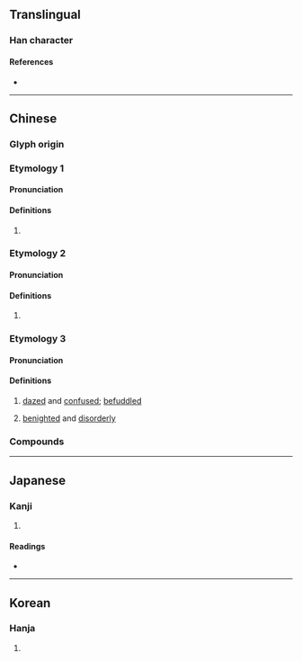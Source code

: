 {{character info}}
==Translingual==

===Han character===
{{Han char|rn=85|rad=水|as=09|sn=12|four=37164|canj=ERPA|ids=⿰氵昬}}

====References====
* {{Han ref|kx=0637.250|dkj=17854|dj=1044.190|hdz=31690.020|uh=6E63|ud=28259|bh=B543|bd=46403}}

----

==Chinese==

===Glyph origin===
{{Han etym}}

===Etymology 1===
{{zh-forms|alt=㬆}}

====Pronunciation====
{{zh-pron
|m=mǐn
|c=man5
|mc=y
|oc=y
|cat=n
}}

====Definitions====
{{zh-hanzi}}

# {{lb|zh|historical}} {{n-g|Used in posthumous names.}}
#: {{zh-alt-inline|閔}}

===Etymology 2===
{{zh-forms}}

====Pronunciation====
{{zh-pron
|m=miàn
|c=
|mc=
|oc=
|cat=
}}

====Definitions====
{{zh-hanzi}}

# {{zh-used|眩湣||玄湣}}

===Etymology 3===
{{zh-forms|alt=涽}}

====Pronunciation====
{{zh-pron
|m=hūn
|c=fan1
|ma=
|cat=a
}}

====Definitions====
{{zh-hanzi}}

# [[dazed]] and [[confused]]; [[befuddled]]
# {{lb|zh|formal}} [[benighted]] and [[disorderly]]

===Compounds===
{{zh-der|滑湣|湣湣|眩湣|玄湣}}

----

==Japanese==

===Kanji===
{{ja-kanji|grade=|rs=水09}}

# {{rfdef|ja|sort=水09}}

====Readings====
* {{ja-readings|on=[[びん]] (bin), [[みん]] (min), [[べん]] (ben), [[めん]] (men)|kun=}}

----

==Korean==

===Hanja===
{{ko-hanja|hangeul=민|eumhun=|rv=min|mr=min|y=min}}

# {{rfdef|ko|sort=水09}}